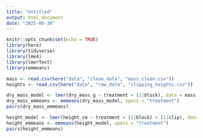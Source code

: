 ```yaml
---
title: "Untitled"
output: html_document
date: "2025-06-30"
---
```


```r
knitr::opts_chunk$set(echo = TRUE)
library(here)
library(tidyverse)
library(lme4)
library(lmerTest)
library(emmeans)
```

```r
mass <- read.csv(here("data", "clean_data", "mass_clean.csv"))
heights <- read.csv(here("data", "raw_data", "clipping_heights.csv"))
```

```r
dry_mass_model <- lmer(dry_mass_g ~ treatment + (1|block), data = mass)
dry_mass_emmeans <- emmeans(dry_mass_model, specs = "treatment")
pairs(dry_mass_emmeans)
```

```r
height_model <- lmer(height_cm ~ treatment + (1|block) + (1|clip), data = heights)
height_emmeans <- emmeans(height_model, specs = "treatment")
pairs(height_emmeans)
```

